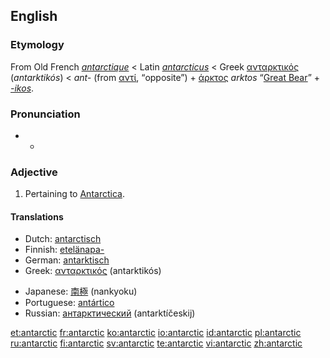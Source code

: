 {{also|Antarctic}}
==English==

===Etymology===
From Old French ''[[antarctique]]'' < Latin ''[[antarcticus]]'' < Greek [[ανταρκτικός]] (''antarktikós'') < ''ant-'' (from [[αντί]], “opposite”) + [[άρκτος]] ''arktos'' “[[Great Bear]]” + ''[[-ic|-ikos]]''.

===Pronunciation===
* {{a|RP}}
** {{IPA|/ænˈtɑːktɪk/}}

===Adjective===
{{en-adj}}

# Pertaining to [[Antarctica]].

====Translations====
{{top}}
* Dutch: [[antarctisch]]
* Finnish: [[etelänapa-]]
* German: [[antarktisch]]
* Greek: [[ανταρκτικός]] (antarktikós)
{{mid}}
* Japanese: [[南極]] (nankyoku)
* Portuguese: [[antártico]]
* Russian: [[антарктический]] (antarktíčeskij)
{{bottom}}

{{rfc}}

[[et:antarctic]]
[[fr:antarctic]]
[[ko:antarctic]]
[[io:antarctic]]
[[id:antarctic]]
[[pl:antarctic]]
[[ru:antarctic]]
[[fi:antarctic]]
[[sv:antarctic]]
[[te:antarctic]]
[[vi:antarctic]]
[[zh:antarctic]]